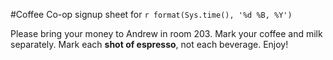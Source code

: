 #Coffee Co-op signup sheet for `r format(Sys.time(), '%d %B, %Y')`

Please bring your money to Andrew in room 203. Mark your coffee and milk separately.  Mark each **shot of espresso**, not each beverage.  Enjoy!

```r
```
